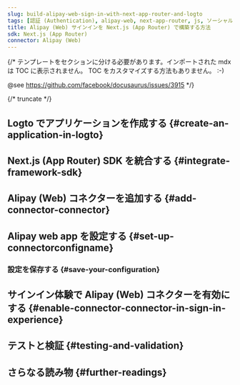 ```yaml
---
slug: build-alipay-web-sign-in-with-next-app-router-and-logto
tags: [認証 (Authentication), alipay-web, next-app-router, js, ソーシャルサインイン, サインイン, ログイン]
title: Alipay (Web) サインインを Next.js (App Router) で構築する方法
sdk: Next.js (App Router)
connector: Alipay (Web)
---
```


{/*
  テンプレートをセクションに分ける必要があります。インポートされた mdx は TOC に表示されません。
  TOC をカスタマイズする方法もありません。 :-)

  @see https://github.com/facebook/docusaurus/issues/3915
*/}




{/* truncate */}

<Intro connector={connector} sdk="Next.js (App Router)" link="https://nextjs.org/learn/dashboard-app" />

## Logto でアプリケーションを作成する \{#create-an-application-in-logto}

<CreateApplication type="従来型 Web" framework="Next.js (App Router)" />

## Next.js (App Router) SDK を統合する \{#integrate-framework-sdk}

<IntegrateSdk />

## Alipay (Web) コネクターを追加する \{#add-connector-connector}

<AddSocialConnector connector={connector} framework="Next.js (App Router)" />

## Alipay web app を設定する \{#set-up-connectorconfigname}

<ConnectorGuide />

### 設定を保存する \{#save-your-configuration}

<SaveYourConfiguration connector={connector} />

## サインイン体験で Alipay (Web) コネクターを有効にする \{#enable-connector-connector-in-sign-in-experience}

<EnableSocialConnector connector={connector} />

## テストと検証 \{#testing-and-validation}

<TestingAndValidation connector={connector} sdk="Next.js (App Router)" />

## さらなる読み物 \{#further-readings}

<FurtherReadings />
